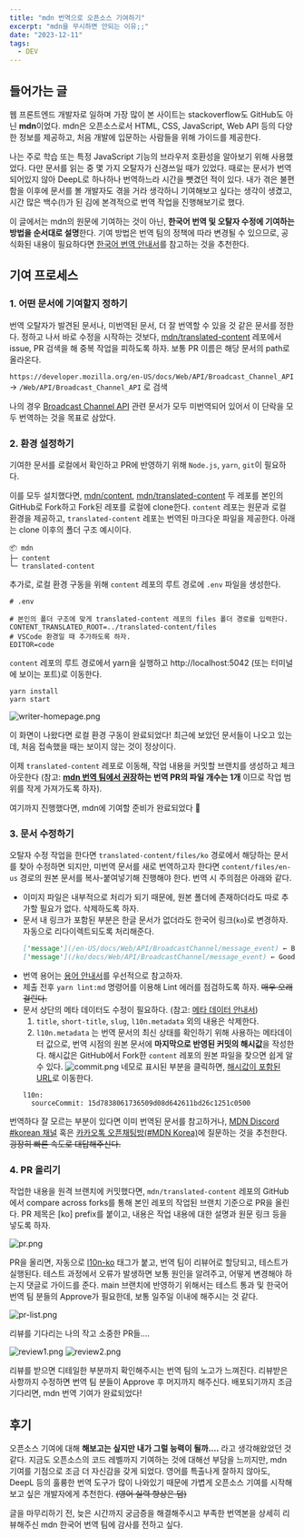```yaml
---
title: "mdn 번역으로 오픈소스 기여하기"
excerpt: "mdn을 무시하면 안되는 이유;;"
date: "2023-12-11"
tags:
  - DEV
---
```


## 들어가는 글

웹 프론트엔드 개발자로 일하며 가장 많이 본 사이트는 stackoverflow도 GitHub도 아닌 **mdn**이었다.
mdn은 오픈소스로서 HTML, CSS, JavaScript, Web API 등의 다양한 정보를 제공하고, 처음 개발에 입문하는 사람들을 위해 가이드를 제공한다.

나는 주로 학습 또는 특정 JavaScript 기능의 브라우저 호환성을 알아보기 위해 사용했었다. 다만 문서를 읽는 중 몇 가지 오탈자가 신경쓰일 때가 있었다.
때로는 문서가 번역되어있지 않아 DeepL로 하나하나 번역하느라 시간을 뺏겼던 적이 있다. 내가 겪은 불편함을 이후에 문서를 볼 개발자도 겪을 거라 생각하니 기여해보고 싶다는 생각이 생겼고, 시간 많은 백수(!)가 된 김에 본격적으로 번역 작업을 진행해보기로 했다.

이 글에서는 mdn의 원문에 기여하는 것이 아닌, **한국어 번역 및 오탈자 수정에 기여하는 방법을 순서대로 설명**한다.
기여 방법은 번역 팀의 정책에 따라 변경될 수 있으므로, 공식화된 내용이 필요하다면 [한국어 번역 안내서](https://github.com/mdn/translated-content/tree/main/docs/ko)를 참고하는 것을 추천한다.

## 기여 프로세스

### 1. 어떤 문서에 기여할지 정하기

번역 오탈자가 발견된 문서나, 미번역된 문서, 더 잘 번역할 수 있을 것 같은 문서를 정한다.
정하고 나서 바로 수정을 시작하는 것보다, [mdn/translated-content](https://github.com/mdn/translated-content) 레포에서 issue, PR 검색을 해 중복 작업을 피하도록 하자.
보통 PR 이름은 해당 문서의 path로 올라온다.

`https://developer.mozilla.org/en-US/docs/Web/API/Broadcast_Channel_API` → `/Web/API/Broadcast_Channel_API` 로 검색

나의 경우 [Broadcast Channel API](https://developer.mozilla.org/en-US/docs/Web/API/Broadcast_Channel_API) 관련 문서가 모두 미번역되어 있어서 이 단락을 모두 번역하는 것을 목표로 삼았다.

### 2. 환경 설정하기

기여한 문서를 로컬에서 확인하고 PR에 반영하기 위해 `Node.js`, `yarn`, `git`이 필요하다.

이를 모두 설치했다면, [mdn/content](https://github.com/mdn/content), [mdn/translated-content](https://github.com/mdn/translated-content) 두 레포를 본인의 GitHub로 Fork하고 Fork된 레포를 로컬에 clone한다.
`content` 레포는 원문과 로컬 환경을 제공하고, `translated-content` 레포는 번역된 마크다운 파일을 제공한다. 아래는 clone 이후의 폴더 구조 예시이다.

```
📦 mdn
├─ content
└─ translated-content
```

추가로, 로컬 환경 구동을 위해 `content` 레포의 루트 경로에 `.env` 파일을 생성한다.

```
# .env

# 본인의 폴더 구조에 맞게 translated-content 레포의 files 폴더 경로를 입력한다.
CONTENT_TRANSLATED_ROOT=../translated-content/files
# VSCode 환경일 때 추가하도록 하자.
EDITOR=code
```

`content` 레포의 루트 경로에서 yarn을 실행하고 http://localhost:5042 (또는 터미널에 보이는 포트)로 이동한다.

```
yarn install
yarn start
```

![writer-homepage.png](/assets/blog/mdn-contribute/writer-homepage.png)

이 화면이 나왔다면 로컬 환경 구동이 완료되었다! 최근에 보았던 문서들이 나오고 있는데, 처음 접속했을 때는 보이지 않는 것이 정상이다.

이제 `translated-content` 레포로 이동해, 작업 내용을 커밋할 브랜치를 생성하고 체크아웃한다
(참고: **[mdn 번역 팀에서 권장](https://github.com/mdn/translated-content/blob/main/docs/ko/README.md#pr-%ED%8C%8C%EC%9D%BC-%EA%B0%9C%EC%88%98)하는 번역 PR의 파일 개수는 1개** 이므로 작업 범위를 작게 가져가도록 하자).

여기까지 진행했다면, mdn에 기여할 준비가 완료되었다 🎉

### 3. 문서 수정하기

오탈자 수정 작업을 한다면 `translated-content/files/ko` 경로에서 해당하는 문서를 찾아 수정하면 되지만,
미번역 문서를 새로 번역하고자 한다면 `content/files/en-us` 경로의 원본 문서를 복사-붙여넣기해 진행해야 한다. 번역 시 주의점은 아래와 같다.

- 이미지 파일은 내부적으로 처리가 되기 때문에, 원본 폴더에 존재하더라도 따로 추가할 필요가 없다. 삭제하도록 하자.
- 문서 내 링크가 포함된 부분은 한글 문서가 없더라도 한국어 링크(`ko`)로 변경하자. 자동으로 리다이렉트되도록 처리해준다.
  ```markdown
  ['message'](/en-US/docs/Web/API/BroadcastChannel/message_event) ← Bad 👎
  ['message'](/ko/docs/Web/API/BroadcastChannel/message_event) ← Good 👍
  ```
- 번역 용어는 [용어 안내서](https://github.com/mdn/translated-content/blob/main/docs/ko/guides/glossary-guide.md)를 우선적으로 참고하자.
- 제출 전후 `yarn lint:md` 명령어를 이용해 Lint 에러를 점검하도록 하자. ~~매우 오래 걸린다.~~
- 문서 상단의 메타 데이터도 수정이 필요하다. (참고: [메타 데이터 안내서](https://github.com/mdn/translated-content/blob/main/docs/ko/guides/meta-data-guide.md))
  1. `title`, `short-title`, `slug`, `l10n.metadata` 외의 내용은 삭제한다.
  2. `l10n.metadata` 는 번역 문서의 최신 상태를 확인하기 위해 사용하는 메타데이터 값으로, 번역 시점의 원본 문서에 **마지막으로 반영된 커밋의 해시값**을 작성한다. 해시값은 GitHub에서 Fork한 `content` 레포의 원본 파일을 찾으면 쉽게 알 수 있다.
     ![commit.png](/assets/blog/mdn-contribute/commit.png)
     네모로 표시된 부분을 클릭하면, [해시값이 포함된 URL](https://github.com/mkitwave/content/commit/15d7838061736509d08d642611bd26c1251c0500)로 이동한다.
  ```
  l10n:
    sourceCommit: 15d7838061736509d08d642611bd26c1251c0500
  ```

번역하다 잘 모르는 부분이 있다면 이미 번역된 문서를 참고하거나,
[MDN Discord #korean 채널](https://discord.com/channels/1009925603572600863/1070064829466939503) 혹은 [카카오톡 오픈채팅방(#MDN Korea)](https://open.kakao.com/o/gdfG288c)에 질문하는 것을 추천한다.
~~굉장히 빠른 속도로 대답해주신다.~~

### 4. PR 올리기

작업한 내용을 원격 브랜치에 커밋했다면, `mdn/translated-content` 레포의 GitHub에서 compare across forks를 통해 본인 레포의 작업된 브랜치 기준으로 PR을 올린다.
PR 제목은 [ko] prefix를 붙이고, 내용은 작업 내용에 대한 설명과 원문 링크 등을 넣도록 하자.

![pr.png](/assets/blog/mdn-contribute/pr.png)

PR을 올리면, 자동으로 [l10n-ko](https://github.com/mdn/translated-content/labels/l10n-ko) 태그가 붙고, 번역 팀이 리뷰어로 할당되고, 테스트가 실행된다.
테스트 과정에서 오류가 발생하면 보통 원인을 알려주고, 어떻게 변경해야 하는지 댓글로 가이드를 준다.
main 브랜치에 반영하기 위해서는 테스트 통과 및 한국어 번역 팀 분들의 Approve가 필요한데, 보통 일주일 이내에 해주시는 것 같다.

![pr-list.png](/assets/blog/mdn-contribute/pr-list.png)

리뷰를 기다리는 나의 작고 소중한 PR들….

![review1.png](/assets/blog/mdn-contribute/review1.png)
![review2.png](/assets/blog/mdn-contribute/review2.png)

리뷰를 받으면 디테일한 부분까지 확인해주시는 번역 팀의 노고가 느껴진다. 리뷰받은 사항까지 수정하면 번역 팀 분들이 Approve 후 머지까지 해주신다. 배포되기까지 조금 기다리면, mdn 번역 기여가 완료되었다!

## 후기

오픈소스 기여에 대해 **해보고는 싶지만 내가 그럴 능력이 될까….** 라고 생각해왔었던 것 같다.
지금도 오픈소스의 코드 레벨까지 기여하는 것에 대해선 부담을 느끼지만, mdn 기여를 기점으로 조금 더 자신감을 갖게 되었다.
영어를 특출나게 잘하지 않아도, DeepL 등의 훌륭한 번역 도구가 많이 나와있기 때문에 가볍게 오픈소스 기여를 시작해보고 싶은 개발자에게 추천한다. ~~(영어 실력 향상은 덤)~~

글을 마무리하기 전, 늦은 시간까지 궁금증을 해결해주시고 부족한 번역본을 상세히 리뷰해주신 mdn 한국어 번역 팀에 감사를 전하고 싶다.
